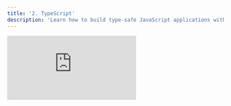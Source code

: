 ```yaml
---
title: '2. TypeScript'
description: 'Learn how to build type-safe JavaScript applications with TypeScript.'
---
```


<iframe
  className="w-full aspect-video rounded-lg"
  src="https://www.youtube.com/embed/d56mG7DezGs"
  title="ZBD Dev - TypeScript"
  frameborder="0"
  allow="accelerometer; fullscreen; autoplay; clipboard-write; encrypted-media; gyroscope; picture-in-picture"
  allowfullscreen
></iframe>

